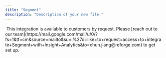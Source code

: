 ```yaml
---
title: "Segment"
description: "Description of your new file."
---
```


<Frame>
  <img
    src="/segment.png"
    style={{ width:"100%" }}
    alt=""
    title=""
  />
</Frame>

<Info>
  This integration is available to customers by request. Please [reach out to our team](https://mail.google.com/mail/u/0/?fs=1&tf=cm&source=mailto&su=I%27d+like+to+request+access+to+integrate+Segment+with+Insight+Analytics&to=chun.jiang@reforge.com) to get set up.
</Info>